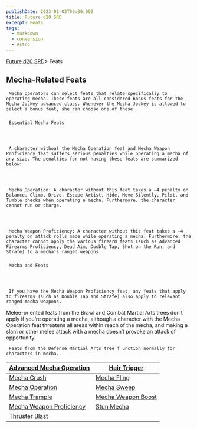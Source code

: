 ```yaml
---
publishDate: 2023-01-02T00:00:00Z
title: Future d20 SRD
excerpt: Feats
tags:
  - markdown
  - conversion
  - Astro
---
```







[Future d20 SRD](/#futureD20)> Feats
    





## Mecha-Related Feats
    



     Mecha operators can select feats that relate specifically to operating mecha. These feats are all considered bonus feats for the Mecha Jockey advanced class. Whenever the Mecha Jockey is allowed to select a bonus feat, she can choose one of these.
    


### 
     Essential Mecha Feats
    



     A character without the Mecha Operation feat and Mecha Weapon Proficiency feat suffers serious penalties while operating a mecha of any size. The penalties for not having these feats are summarized below:
    



     Mecha Operation: A character without this feat takes a –4 penalty on Balance, Climb, Drive, Escape Artist, Hide, Move Silently, Pilot, and Tumble checks when operating a mecha. Furthermore, the character cannot run or charge.
    



     Mecha Weapon Proficiency: A character without this feat takes a –4 penalty on attack rolls made while operating a mecha. Furthermore, the character cannot apply the various firearm feats (such as Advanced Firearms Proficiency, Dead Aim, Double Tap, Shot on the Run, and Strafe) to a mecha’s ranged weapons.
    


### 
     Mecha and Feats
    



     If you have the Mecha Weapon Proficiency feat, any feats that apply to firearms (such as Double Tap and Strafe) also apply to relevant ranged mecha weapons.
Melee-oriented feats from the Brawl and Combat Martial Arts trees don’t apply if you’re operating a mecha, although a character with the Mecha Operation feat threatens all areas within reach of the mecha, and making a slam or other melee attack with a mecha doesn’t provoke an attack of opportunity.
    



     Feats from the Defense Martial Arts tree f unction normally for characters in mecha.
    



| [Advanced Mecha Operation](future-d20-srd-feats-mecha-related-feats-advanced-mecha-operation) | [Hair Trigger](future-d20-srd-feats-mecha-related-feats-hair-trigger) |
|---|---|
| [Mecha Crush](future-d20-srd-feats-mecha-related-feats-mecha-crush) | [Mecha Fling](future-d20-srd-feats-mecha-related-feats-mecha-fling) |
| [Mecha Operation](future-d20-srd-feats-mecha-related-feats-mecha-operation) | [Mecha Sweep](future-d20-srd-feats-mecha-related-feats-mecha-sweep) |
| [Mecha Trample](future-d20-srd-feats-mecha-related-feats-mecha-trample) | [Mecha Weapon Boost](future-d20-srd-feats-mecha-related-feats-mecha-weapon-boost) |
| [Mecha Weapon Proficiency](future-d20-srd-feats-mecha-related-feats-mecha-weapon-proficiency) | [Stun Mecha](future-d20-srd-feats-mecha-related-feats-stun-mecha) |
| [Thruster Blast](future-d20-srd-feats-mecha-related-feats-thruster-blast) |
